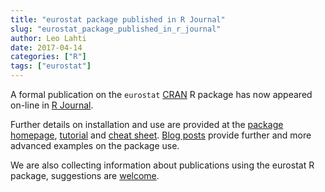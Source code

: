 ```yaml
---
title: "eurostat package published in R Journal"
slug: "eurostat_package_published_in_r_journal"
author: Leo Lahti
date: 2017-04-14
categories: ["R"]
tags: ["eurostat"]
---
```




A formal publication on the `eurostat` [CRAN](http://cran.r-project.org/) R package has now appeared on-line in [R Journal](https://journal.r-project.org/archive/2017/RJ-2017-019/index.html).

Further details on installation and use are provided at the [package homepage](http://ropengov.github.io/eurostat), [tutorial](http://ropengov.github.io/eurostat/articles/eurostat_tutorial.html) and [cheat sheet](https://github.com/rstudio/cheatsheets/raw/master/source/pdfs/eurostat_cheatsheet.pdf). [Blog posts](http://ropengov.github.io/eurostat/articles/blogposts.html) provide further and more advanced examples on the package use.

We are also collecting information about publications using the eurostat R package, suggestions are [welcome](http://ropengov.github.io/eurostat/articles/publications.html).

